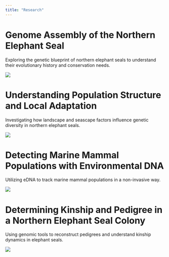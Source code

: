 ```yaml
---
title: "Research"
---
```


::: researchcontainer
<h1>Genome Assembly of the Northern Elephant Seal</h1>

<p>Exploring the genetic blueprint of northern elephant seals to understand their evolutionary history and conservation needs.</p>

<img src="media/weanies.jpg" class="imgright"/>
:::

::: researchcontainer
<h1>Understanding Population Structure and Local Adaptation</h1>

<p>Investigating how landscape and seascape factors influence genetic diversity in northern elephant seals.</p>

<img src="media/ANNU.jpg" class="imgleft"/>
:::

::: researchcontainer
<h1>Detecting Marine Mammal Populations with Environmental DNA</h1>

<p>Utilizing eDNA to track marine mammal populations in a non-invasive way.</p>

<img src="media/Fluke.jpg" class="imgright"/>
:::

::: researchcontainer
<h1>Determining Kinship and Pedigree in a Northern Elephant Seal Colony</h1>

<p>Using genomic tools to reconstruct pedigrees and understand kinship dynamics in elephant seals.</p>

<img src="media/puppy.jpg" class="imgleft"/>
:::
